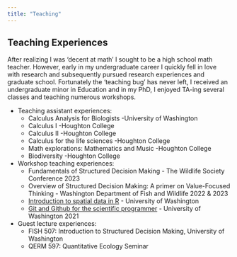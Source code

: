 ```yaml
---
title: "Teaching"
---
```

## Teaching Experiences

After realizing I was 'decent at math' I sought to be a high school math teacher. However, early in my undergraduate career I quickly fell in love with research and subsequently pursued research experiences and graduate school. Fortunately the 'teaching bug' has never left, I received an undergraduate minor in Education and in my PhD, I enjoyed TA-ing several classes and teaching numerous workshops.  

* Teaching assistant experiences: 
  + Calculus Analysis for Biologists -University of Washington
  + Calculus I -Houghton College
  + Calculus II -Houghton College
  + Calculus for the life sciences -Houghton College
  + Math explorations: Mathematics and Music -Houghton College
  + Biodiversity -Houghton College
  
* Workshop teaching experiences: 
  + Fundamentals of Structured Decision Making - The Wildlife Society Conference 2023
  + Overview of Structured Decision Making: A primer on Value-Focused Thinking - Washington Department of Fish and Wildlife 2022 & 2023
   + [Introduction to spatial data in R](https://github.com/briellekwarta19/makingmaps_QERM597) - University of Washington 
  + [Git and Github for the scientific programmer](https://github.com/briellekwarta19/GSS-github-workshop) - University of Washington 2021
  
* Guest lecture experiences: 
  + FISH 507: Introduction to Structured Decision Making, University of Washington
  + QERM 597: Quantitative Ecology Seminar

